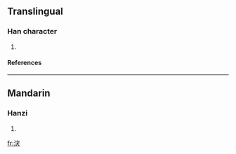 ==Translingual==
===Han character===
{{Han char|rn=85|rad=水|as=07|sn=10|four=3313<sub>4</sub>|canj=水十戈大 (EJIK)}}
# {{defn|Han|sort=水07}}
====References====
{{Han ref|kx=0626.180|dkj=17533|hdz=31634.020|uh=6D8B|ud=28043|bh=D260|bd=53856}}

----
==Mandarin==
===Hanzi===
{{cmn-hanzi|pin=[[chōng]] ([[chong1]]), [[tū]] ([[tu1]])|wg=ch'ung<sup>1</sup>, t'u<sup>1</sup>}}
# {{defn|Mandarin}}

[[fr:涋]]